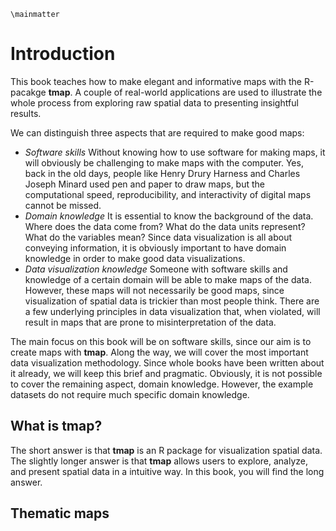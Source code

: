 ```asis
\mainmatter
```

# Introduction {#intro}

This book teaches how to make elegant and informative maps with the R-pacakge **tmap**.
A couple of real-world applications are used to illustrate the whole process from exploring raw spatial data to presenting insightful results.

We can distinguish three aspects that are required to make good maps:

* *Software skills* Without knowing how to use software for making maps, it will obviously be challenging to make maps with the computer.
Yes, back in the old days, people like Henry Drury Harness and Charles Joseph Minard used pen and paper to draw maps, but the computational speed, reproducibility, and interactivity of digital maps cannot be missed.
* *Domain knowledge* It is essential to know the background of the data. 
Where does the data come from? 
What do the data units represent? 
What do the variables mean? 
Since data visualization is all about conveying information, it is obviously important to have domain knowledge in order to make good data visualizations.
* *Data visualization knowledge* Someone with software skills and knowledge of a certain domain will be able to make maps of the data.
However, these maps will not necessarily be good maps, since visualization of spatial data is trickier than most people think. 
There are a few underlying principles in data visualization that, when violated, will result in maps that are prone to misinterpretation of the data.

The main focus on this book will be on software skills, since our aim is to create maps with **tmap**. 
Along the way, we will cover the most important data visualization methodology. 
Since whole books have been written about it already, we will keep this brief and pragmatic. 
Obviously, it is not possible to cover the remaining aspect, domain knowledge.
However, the example datasets do not require much specific domain knowledge.


## What is **tmap**?

The short answer is that **tmap** is an R package for visualization spatial data. 
The slightly longer answer is that **tmap** allows users to explore, analyze, and present spatial data in a intuitive way. 
In this book, you will find the long answer.

## Thematic maps
